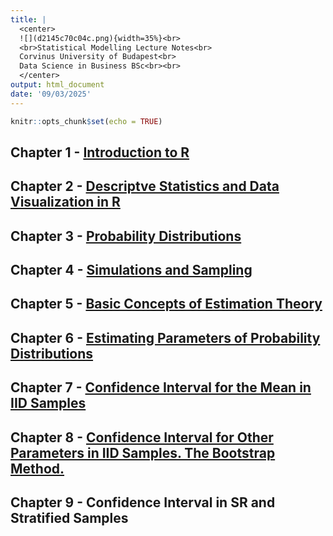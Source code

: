 ```yaml
---
title: |
  <center>
  ![](d2145c70c04c.png){width=35%}<br> 
  <br>Statistical Modelling Lecture Notes<br>
  Corvinus University of Budapest<br>
  Data Science in Business BSc<br><br>
  </center> 
output: html_document
date: '09/03/2025'
---
```


```r
knitr::opts_chunk$set(echo = TRUE)
```

## Chapter 1 - <a href="Chapter01.html" target="_blank">Introduction to R</a>

## Chapter 2 - <a href="Chapter02.html" target="_blank">Descriptve Statistics and Data Visualization in R</a>

## Chapter 3 - <a href="Chapter03.html" target="_blank">Probability Distributions</a>

## Chapter 4 - <a href="Chapter04.html" target="_blank">Simulations and Sampling</a>

## Chapter 5 - <a href="Chapter05.html" target="_blank">Basic Concepts of Estimation Theory</a>

## Chapter 6 - <a href="Chapter06.html" target="_blank">Estimating Parameters of Probability Distributions</a>

## Chapter 7 - <a href="Chapter07.html" target="_blank">Confidence Interval for the Mean in IID Samples</a>

## Chapter 8 - <a href="Chapter08.html" target="_blank">Confidence Interval for Other Parameters in IID Samples. The Bootstrap Method.</a>

## Chapter 9 - Confidence Interval in SR and Stratified Samples


